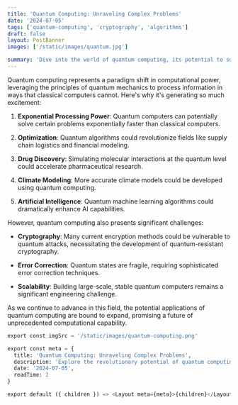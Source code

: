 ```yaml
---
title: 'Quantum Computing: Unraveling Complex Problems'
date: '2024-07-05'
tags: ['quantum-computing', 'cryptography', 'algorithms']
draft: false
layout: PostBanner
images: ['/static/images/quantum.jpg']

summary: 'Dive into the world of quantum computing, its potential to solve complex problems, and the challenges it presents to current systems.'
---
```


Quantum computing represents a paradigm shift in computational power, leveraging the principles of quantum mechanics to process information in ways that classical computers cannot. Here's why it's generating so much excitement:

1. **Exponential Processing Power**: Quantum computers can potentially solve certain problems exponentially faster than classical computers.

2. **Optimization**: Quantum algorithms could revolutionize fields like supply chain logistics and financial modeling.

3. **Drug Discovery**: Simulating molecular interactions at the quantum level could accelerate pharmaceutical research.

4. **Climate Modeling**: More accurate climate models could be developed using quantum computing.

5. **Artificial Intelligence**: Quantum machine learning algorithms could dramatically enhance AI capabilities.

However, quantum computing also presents significant challenges:

- **Cryptography**: Many current encryption methods could be vulnerable to quantum attacks, necessitating the development of quantum-resistant cryptography.

- **Error Correction**: Quantum states are fragile, requiring sophisticated error correction techniques.

- **Scalability**: Building large-scale, stable quantum computers remains a significant engineering challenge.

As we continue to advance in this field, the potential applications of quantum computing are bound to expand, promising a future of unprecedented computational capability.

```python
export const imgSrc = '/static/images/quantum-computing.png'

export const meta = {
  title: 'Quantum Computing: Unraveling Complex Problems',
  description: 'Explore the revolutionary potential of quantum computing and its implications for various fields, from cryptography to drug discovery.',
  date: '2024-07-05',
  readTime: 2
}

export default ({ children }) => <Layout meta={meta}>{children}</Layout>
```
